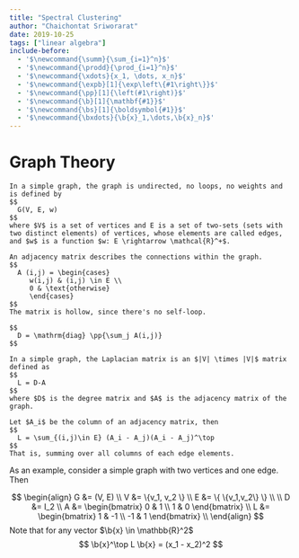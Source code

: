 ```yaml
---
title: "Spectral Clustering"
author: "Chaichontat Sriworarat"
date: 2019-10-25
tags: ["linear algebra"]
include-before:
  - '$\newcommand{\summ}{\sum_{i=1}^n}$'
  - '$\newcommand{\prodd}{\prod_{i=1}^n}$'
  - '$\newcommand{\xdots}{x_1, \dots, x_n}$'
  - '$\newcommand{\expb}[1]{\exp\left\{#1\right\}}$'
  - '$\newcommand{\pp}[1]{\left(#1\right)}$'
  - '$\newcommand{\b}[1]{\mathbf{#1}}$'
  - '$\newcommand{\bs}[1]{\boldsymbol{#1}}$'
  - '$\newcommand{\bxdots}{\b{x}_1,\dots,\b{x}_n}$'
---
```


# Graph Theory

```definition
In a simple graph, the graph is undirected, no loops, no weights and is defined by
$$
  G(V, E, w)
$$
where $V$ is a set of vertices and E is a set of two-sets (sets with two distinct elements) of vertices, whose elements are called edges, and $w$ is a function $w: E \rightarrow \mathcal{R}^+$.
```



```definition
An adjacency matrix describes the connections within the graph.
$$
  A (i,j) = \begin{cases}
     w(i,j) & (i,j) \in E \\
     0 & \text{otherwise}
     \end{cases}
$$
The matrix is hollow, since there's no self-loop.
```

```definition
$$
  D = \mathrm{diag} \pp{\sum_j A(i,j)}
$$
```

```definition
In a simple graph, the Laplacian matrix is an $|V| \times |V|$ matrix defined as
$$
  L = D-A
$$
where $D$ is the degree matrix and $A$ is the adjacency matrix of the graph.

Let $A_i$ be the column of an adjacency matrix, then
$$
  L = \sum_{(i,j)\in E} (A_i - A_j)(A_i - A_j)^\top
$$
That is, summing over all columns of each edge elements.
```

As an example, consider a simple graph with two vertices and one edge. Then

$$
\begin{align}
  G &= (V, E) \\
  V &= \{v_1, v_2 \} \\
  E &= \{ \{v_1,v_2\} \} \\
  \\
  D &= I_2 \\
  A &= \begin{bmatrix}
  0 & 1 \\
  1 & 0
  \end{bmatrix} \\
  L &= \begin{bmatrix}
  1 & -1 \\
  -1 & 1
  \end{bmatrix} \\
\end{align}
$$
Note that for any vector $\b{x} \in \mathbb{R}^2$
$$
  \b{x}^\top L \b{x} = (x_1 - x_2)^2
$$
